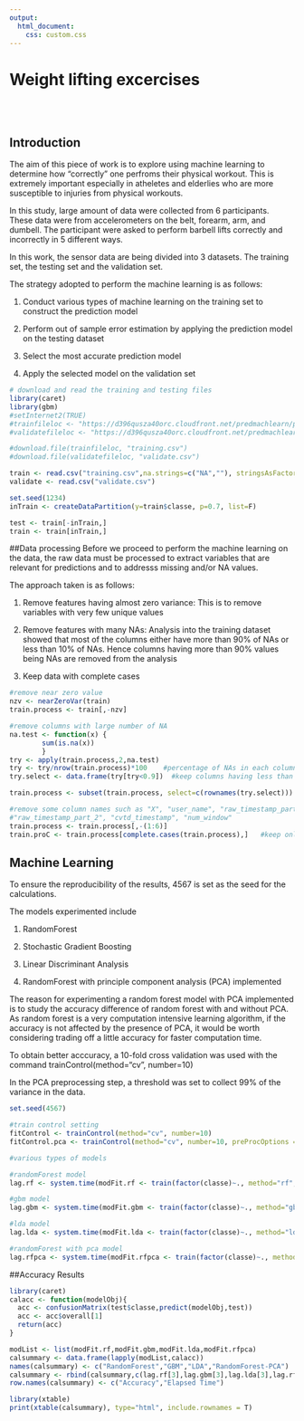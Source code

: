 ```yaml
---
output:
  html_document:
    css: custom.css
---
```

# Weight lifting excercises
</BR>
</BR>

## Introduction ##

The aim of this piece of work is to explore using machine learning to determine how "correctly" one perfroms their physical workout. This is extremely important especially in atheletes and elderlies who are more susceptible to injuries from physical workouts.

In this study, large amount of data were collected from 6 participants. These data were from accelerometers on the belt, forearm, arm, and dumbell. The participant were asked to perform barbell lifts correctly and incorrectly in 5 different ways.

In this work, the sensor data are being divided into 3 datasets. The training set, the testing set and the validation set. 

The strategy adopted to perform the machine learning is as follows:

1. Conduct various types of machine learning on the training set to construct the prediction model

2. Perform out of sample error estimation by applying the prediction model on the testing dataset

3. Select the most accurate prediction model

4. Apply the selected model on the validation set


```r

# download and read the training and testing files
library(caret)
library(gbm)
#setInternet2(TRUE)
#trainfileloc <- "https://d396qusza40orc.cloudfront.net/predmachlearn/pml-training.csv"
#validatefileloc <- "https://d396qusza40orc.cloudfront.net/predmachlearn/pml-testing.csv"

#download.file(trainfileloc, "training.csv")
#download.file(validatefileloc, "validate.csv")

train <- read.csv("training.csv",na.strings=c("NA",""), stringsAsFactors=F)
validate <- read.csv("validate.csv")

set.seed(1234)
inTrain <- createDataPartition(y=train$classe, p=0.7, list=F)

test <- train[-inTrain,]
train <- train[inTrain,]
```

##Data processing
Before we proceed to perform the machine learning on the data, the raw data must be processed to extract variables that are relevant for predictions and to addresss missing and/or NA values.

The approach taken is as follows:

1. Remove features having almost zero variance: This is to remove variables with very few unique values

2. Remove features with many NAs: Analysis into the training dataset showed that most of the columns either have more than 90% of NAs or less than 10% of NAs. Hence columns having more than 90% values being NAs are removed from the analysis

3. Keep data with complete cases

```r

#remove near zero value
nzv <- nearZeroVar(train)
train.process <- train[,-nzv]

#remove columns with large number of NA
na.test <- function(x) {
        sum(is.na(x))
        }
try <- apply(train.process,2,na.test)
try <- try/nrow(train.process)*100    #percentage of NAs in each column
try.select <- data.frame(try[try<0.9])  #keep columns having less than 90% of NA values, ie more         than 90% of enerties are NA, we discard the column

train.process <- subset(train.process, select=c(rownames(try.select)))

#remove some column names such as "X", "user_name", "raw_timestamp_part_1", 
#"raw_timestamp_part_2", "cvtd_timestamp", "num_window" 
train.process <- train.process[,-(1:6)]
train.proC <- train.process[complete.cases(train.process),]   #keep only completecase enteries

```

## Machine Learning
To ensure the reproducibility of the results, 4567 is set as the seed for the calculations.

The models experimented include

1. RandomForest

2. Stochastic Gradient Boosting

3. Linear Discriminant Analysis

4. RandomForest with principle component analysis (PCA) implemented

The reason for experimenting a random forest model with PCA implemented is to study the accuracy difference of random forest with and without PCA. As random forest is a very computation intensive learning algorithm, if the accuracy is not affected by the presence of PCA, it would be worth considering trading off a little accuracy for faster computation time.

To obtain better acccuracy, a 10-fold cross validation was used with the command 
  trainControl(method="cv", number=10)

In the PCA preprocessing step, a threshold was set to collect 99% of the variance in the data.


```r
set.seed(4567)

#train control setting
fitControl <- trainControl(method="cv", number=10)
fitControl.pca <- trainControl(method="cv", number=10, preProcOptions = list(thresh = 0.99, ICAcomp = 3, k = 5))

#various types of models

#randomForest model
lag.rf <- system.time(modFit.rf <- train(factor(classe)~., method="rf", trControl = fitControl, data=train.proC))  

#gbm model
lag.gbm <- system.time(modFit.gbm <- train(factor(classe)~., method="gbm", trControl=fitControl, data=train.proC, verbose=F))

#lda model
lag.lda <- system.time(modFit.lda <- train(factor(classe)~., method="lda", trControl=fitControl, data=train.proC))

#randomForest with pca model
lag.rfpca <- system.time(modFit.rfpca <- train(factor(classe)~., method="rf", trControl = fitControl.pca, preProcess = "pca", data=train.proC))

```

##Accuracy Results
```r
library(caret)
calacc <- function(modelObj){
  acc <- confusionMatrix(test$classe,predict(modelObj,test))
  acc <- acc$overall[1]
  return(acc)
}

modList <- list(modFit.rf,modFit.gbm,modFit.lda,modFit.rfpca)
calsummary <- data.frame(lapply(modList,calacc))
names(calsummary) <- c("RandomForest","GBM","LDA","RandomForest-PCA")
calsummary <- rbind(calsummary,c(lag.rf[3],lag.gbm[3],lag.lda[3],lag.rfpca[3]))
row.names(calsummary) <- c("Accuracy","Elapsed Time")
```

```r
library(xtable)
print(xtable(calsummary), type="html", include.rownames = T)

```

</BR>
</BR>
